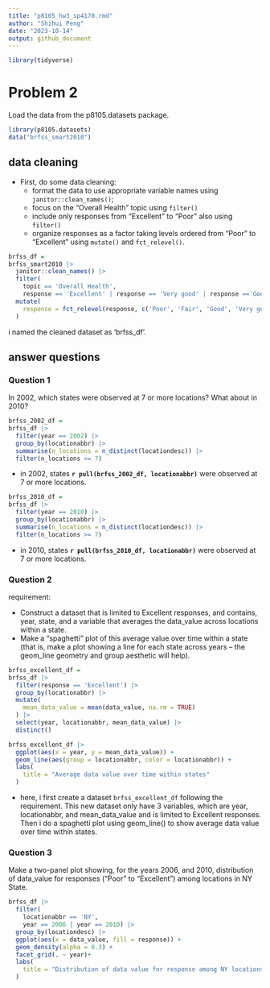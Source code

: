 ```yaml
---
title: "p8105_hw3_sp4170.rmd"
author: "Shihui Peng"
date: "2023-10-14"
output: github_document
---
```

```r
library(tidyverse)
```


# Problem 2

Load the data from the p8105.datasets package.
```r
library(p8105.datasets)
data("brfss_smart2010")
```

## data cleaning

* First, do some data cleaning:
  * format the data to use appropriate variable names using `janitor::clean_names()`;
  * focus on the “Overall Health” topic using `filter()`
  * include only responses from “Excellent” to “Poor” also using `filter()`
  * organize responses as a factor taking levels ordered from “Poor” to “Excellent” using `mutate()` and `fct_relevel()`.
  
```r
brfss_df =
brfss_smart2010 |> 
  janitor::clean_names() |> 
  filter(
    topic == 'Overall Health', 
    response == 'Excellent' | response == 'Very good' | response =='Good' | response == 'Fair' | response == 'Poor') |> 
  mutate(
    response = fct_relevel(response, c('Poor', 'Fair', 'Good', 'Very good', 'Excellent'))
  )
```

i named the cleaned dataset as 'brfss_df'.

## answer questions

### Question 1

In 2002, which states were observed at 7 or more locations? What about in 2010?

```r
brfss_2002_df =
brfss_df |> 
  filter(year == 2002) |> 
  group_by(locationabbr) |> 
  summarise(n_locations = n_distinct(locationdesc)) |> 
  filter(n_locations >= 7)
```

* in 2002, states **`r pull(brfss_2002_df, locationabbr)`** were observed at 7 or more locations.

```r
brfss_2010_df =
brfss_df |> 
  filter(year == 2010) |> 
  group_by(locationabbr) |> 
  summarise(n_locations = n_distinct(locationdesc)) |> 
  filter(n_locations >= 7)
```

* in 2010, states **`r pull(brfss_2010_df, locationabbr)`** were observed at 7 or more locations.

### Question 2

requirement:

* Construct a dataset that is limited to Excellent responses, and contains, year, state, and a variable that averages the data_value across locations within a state. 
* Make a “spaghetti” plot of this average value over time within a state (that is, make a plot showing a line for each state across years – the geom_line geometry and group aesthetic will help).

```r
brfss_excellent_df =
brfss_df |> 
  filter(response == 'Excellent') |> 
  group_by(locationabbr) |> 
  mutate(
    mean_data_value = mean(data_value, na.rm = TRUE)
  ) |> 
  select(year, locationabbr, mean_data_value) |> 
  distinct()

brfss_excellent_df |> 
  ggplot(aes(x = year, y = mean_data_value)) +
  geom_line(aes(group = locationabbr, color = locationabbr)) +
  labs(
    title = "Average data value over time within states"
  )
```

* here, i first create a dataset `brfss_excellent_df` following the requirement. This new dataset only have 3 variables, which are year, locationabbr, and mean_data_value and is limited to Excellent responses. Then i do a spaghetti plot using geom_line() to show average data value over time within states.

### Question 3

Make a two-panel plot showing, for the years 2006, and 2010, distribution of data_value for responses (“Poor” to “Excellent”) among locations in NY State.

```r
brfss_df |> 
  filter(
    locationabbr == 'NY',
    year == 2006 | year == 2010) |> 
  group_by(locationdesc) |> 
  ggplot(aes(x = data_value, fill = response)) +
  geom_density(alpha = 0.3) +
  facet_grid(. ~ year)+
  labs(
    title = "Distribution of data value for response among NY locations"
  )
```

